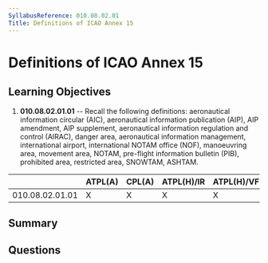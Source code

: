 ```yaml
---
SyllabusReference: 010.08.02.01
Title: Definitions of ICAO Annex 15
---
```


# Definitions of ICAO Annex 15

## Learning Objectives

1. **010.08.02.01.01** -- Recall the following definitions: aeronautical
   information circular (AIC), aeronautical information publication (AIP), AIP
   amendment, AIP supplement, aeronautical information regulation and control
   (AIRAC), danger area, aeronautical information management, international
   airport, international NOTAM office (NOF), manoeuvring area, movement area,
   NOTAM, pre-flight information bulletin (PIB), prohibited area, restricted
   area, SNOWTAM, ASHTAM.

|                 | ATPL(A) | CPL(A) | ATPL(H)/IR | ATPL(H)/VFR | CPL(H) | IR  | CBIR(A) |
| --------------- | ------- | ------ | ---------- | ----------- | ------ | --- | ------- |
| 010.08.02.01.01 | X       | X      | X          | X           | X      | X   | X       |

## Summary

## Questions
